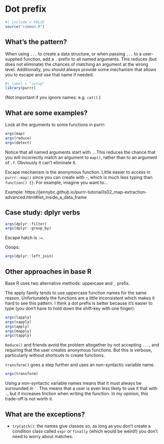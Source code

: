 # Dot prefix {#sec-dots-prefix}

```r
#| include = FALSE
source("common.R")
```

## What's the pattern?

When using `...` to create a data structure, or when passing `...` to a user-supplied function, add a `.` prefix to all named arguments.
This reduces (but does not eliminate) the chances of matching an argument at the wrong level.
Additionally, you should always provide some mechanism that allows you to escape and use that name if needed.

```r
#| label = "setup"
library(purrr)
```

(Not important if you ignore names: e.g. `cat()`.)

## What are some examples?

Look at the arguments to some functions in purrr:

```r
args(map)
args(reduce)
args(detect)
```

Notice that all named arguments start with `.`.
This reduces the chance that you will incorrectly match an argument to `map()`, rather than to an argument of `.f`.
Obviously it can't eliminate it.

Escape mechanism is the anonymous function.
Little easier to access in `purrr::map()` since you can create with `~`, which is much less typing than `function() {}`.
For example, imagine you want to...

Example: https://jennybc.github.io/purrr-tutorial/ls02_map-extraction-advanced.html#list_inside_a_data_frame

## Case study: dplyr verbs

```r
args(dplyr::filter)
args(dplyr::group_by)
```

Escape hatch is `:=`.

Ooops:

```r
args(dplyr::left_join)
```

## Other approaches in base R

Base R uses two alternative methods: uppercase and `_` prefix.

The apply family tends to use uppercase function names for the same reason.
Unfortunately the functions are a little inconsistent which makes it hard to see this pattern.
I think a dot prefix is better because it's easier to type (you don't have to hold down the shift-key with one finger).

```r
args(lapply)
args(sapply)
args(apply)
args(mapply)
args(tapply)
```

`Reduce()` and friends avoid the problem altogether by not accepting `...`, and requiring that the user creates anonymous functions.
But this is verbose, particularly without shortcuts to create functions.

`transform()` goes a step further and uses an non-syntactic variable name.

```r
args(transform)
```

Using a non-syntactic variable names means that it must always be surrounded in `` ` ``.
This means that a user is even less likely to use it that with `.`, but it increases friction when writing the function.
In my opinion, this trade-off is not worth it.

## What are the exceptions?

-   `tryCatch()`: the names give classes so, as long as you don't create a condition class called `expr` or `finally` (which would be weird!) you don't need to worry about matches.
